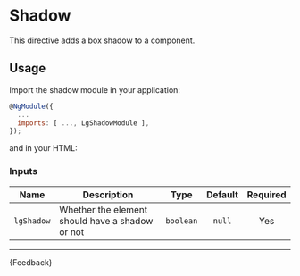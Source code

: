 
<Meta title="Helpers/Directives/Shadow/Guide" />

# Shadow

This directive adds a box shadow to a component.

## Usage

Import the shadow module in your application:

```js
@NgModule({
  ...
  imports: [ ..., LgShadowModule ],
});
```

and in your HTML:

<Source id="helpers-directives-shadow-examples--shadow-story"></Source>

### Inputs
| Name       | Description                                     |   Type    | Default | Required |
|------------|-------------------------------------------------|:---------:|:-------:|:--------:|
| `lgShadow` | Whether the element should have a shadow or not | `boolean` | `null`  |   Yes    |

---

<Markdown>{Feedback}</Markdown>
